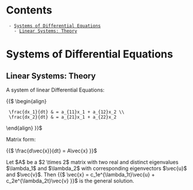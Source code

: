 = Contents =
  - [[#Systems of Differential Equations|Systems of Differential Equations]]
    - [[#Systems of Differential Equations#Linear Systems: Theory|Linear Systems: Theory]]

= Systems of Differential Equations =

== Linear Systems: Theory ==

A system of linear Differential Equations:

{{$
\begin{align}
  \frac{dx_1}{dt} & = a_{11}x_1 + a_{12}x_2 \\
  \frac{dx_2}{dt} & = a_{21}x_1 + a_{22}x_2
\end{align}
}}$

Matrix form:

{{$
\frac{d\vec{x}}{dt} = A\vec{x}
}}$

Let $A$ be a $2 \times 2$ matrix with two real and distinct eigenvalues $\lambda_1$ and $\lambda_2$
with corresponding eigenvectors $\vec{u}$ and $\vec{v}$.
Then
{{$
\vec{x} = c_1e^{\lambda_1t}\vec{u} + c_2e^{\lambda_2t}\vec{v}
}}$
is the general solution.


